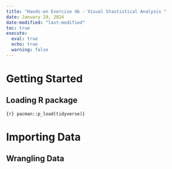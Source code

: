 ```yaml
---
title: "Hands-on Exercise 4b - Visual Stastistical Analysis "
date: January 29, 2024
date-modified: "last-modified"
toc: true
execute: 
  eval: true
  echo: true
  warning: false
---
```


# Getting Started

## Loading R package

```{r} pacman::p_load(tidyverse)}
```

# Importing Data

## Wrangling Data
